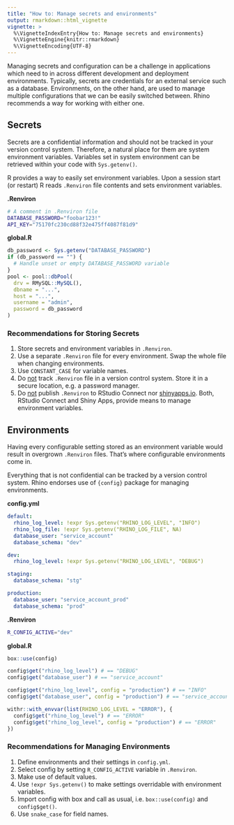 ```yaml
---
title: "How to: Manage secrets and environments"
output: rmarkdown::html_vignette
vignette: >
  %\VignetteIndexEntry{How to: Manage secrets and environments}
  %\VignetteEngine{knitr::rmarkdown}
  %\VignetteEncoding{UTF-8}
---
```



Managing secrets and configuration can be a challenge
in applications which need to in across different development and deployment environments.
Typically, secrets are credentials for an external service such as a database.
Environments, on the other hand, are used to manage multiple configurations that we can be easily switched between.
Rhino recommends a way for working with either one.


## Secrets
Secrets are a confidential information and should not be tracked in your version control system.
Therefore, a natural place for them are system environment variables.
Variables set in system environment can be retrieved within your code with `Sys.getenv()`.

R provides a way to easily set environment variables.
Upon a session start (or restart) R reads `.Renviron` file contents and sets environment variables.

**.Renviron**
```sh
# A comment in .Renviron file
DATABASE_PASSWORD="foobar123!"
API_KEY="75170fc230cd88f32e475ff4087f81d9"
```

**global.R**
```r
db_password <- Sys.getenv("DATABASE_PASSWORD")
if (db_password == "") {
  # Handle unset or empty DATABASE_PASSWORD variable
}
pool <- pool::dbPool(
  drv = RMySQL::MySQL(),
  dbname = "...",
  host = "...",
  username = "admin",
  password = db_password
)
```

### Recommendations for Storing Secrets
1. Store secrets and environment variables in `.Renviron`.
1. Use a separate `.Renviron` file for every environment. Swap the whole file when changing environments.
1. Use `CONSTANT_CASE` for variable names.
1. Do <u>not</u> track `.Renviron` file in a version control system. Store it in a secure location, e.g. a password manager.
1. Do <u>not</u> publish `.Renviron` to RStudio Connect nor [shinyapps.io](https://www.shinyapps.io/). Both, RStudio Connect and Shiny Apps, provide means to manage environment variables.


## Environments
Having every configurable setting stored as an environment variable would result in overgrown `.Renviron` files.
That's where configurable environments come in.

Everything that is not confidential can be tracked by a version control system.
Rhino endorses use of `{config}` package for managing environments.

**config.yml**
```yml
default:
  rhino_log_level: !expr Sys.getenv("RHINO_LOG_LEVEL", "INFO")
  rhino_log_file: !expr Sys.getenv("RHINO_LOG_FILE", NA)
  database_user: "service_account"
  database_schema: "dev"

dev:
  rhino_log_level: !expr Sys.getenv("RHINO_LOG_LEVEL", "DEBUG")

staging:
  database_schema: "stg"

production:
  database_user: "service_account_prod"
  database_schema: "prod"
```

**.Renviron**
```sh
R_CONFIG_ACTIVE="dev"
```

**global.R**
```r
box::use(config)

config$get("rhino_log_level") # == "DEBUG"
config$get("database_user") # == "service_account"

config$get("rhino_log_level", config = "production") # == "INFO"
config$get("database_user", config = "production") # == "service_account_prod"

withr::with_envvar(list(RHINO_LOG_LEVEL = "ERROR"), {
  config$get("rhino_log_level") # == "ERROR"
  config$get("rhino_log_level", config = "production") # == "ERROR"
})
```

### Recommendations for Managing Environments
1. Define environments and their settings in `config.yml`.
1. Select config by setting `R_CONFIG_ACTIVE` variable in `.Renviron`.
1. Make use of default values.
1. Use `!expr Sys.getenv()` to make settings overridable with environment variables.
1. Import config with box and call as usual, i.e. `box::use(config)` and `config$get()`.
1. Use `snake_case` for field names.
